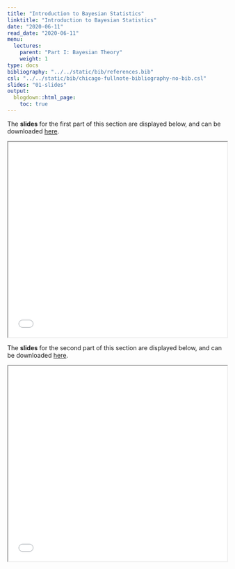 ```yaml
---
title: "Introduction to Bayesian Statistics"
linktitle: "Introduction to Bayesian Statistics"
date: "2020-06-11"
read_date: "2020-06-11"
menu:
  lectures:
    parent: "Part I: Bayesian Theory"
    weight: 1
type: docs
bibliography: "../../static/bib/references.bib"
csl: "../../static/bib/chicago-fullnote-bibliography-no-bib.csl"
slides: "01-slides"
output:
  blogdown::html_page:
    toc: true
---
```

The **slides** for the first part of this section are displayed below, and can be downloaded [here](/slides/slidesIntro1.pdf).

<iframe src="/slides/slidesIntro1.pdf##view=fit" width="100%" height=450>

This browser does not support PDFs. Please download the PDF to view it: Download PDF

</iframe>

The **slides** for the second part of this section are displayed below, and can be downloaded [here](/slides/slidesIntro2.pdf).

<iframe src="/slides/slidesIntro2.pdf##view=fit" width="100%" height=450>

This browser does not support PDFs. Please download the PDF to view it: Download PDF

</iframe>